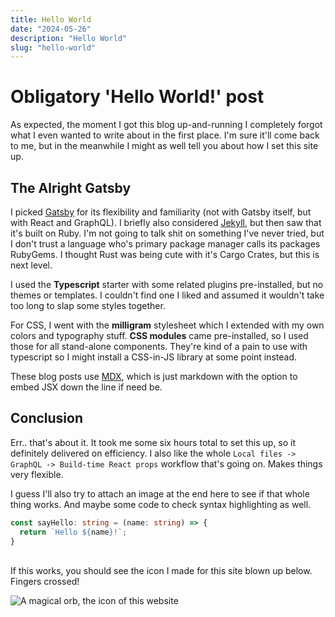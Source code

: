 ```yaml
---
title: Hello World
date: "2024-05-26"
description: "Hello World"
slug: "hello-world"
---
```


# Obligatory 'Hello World!' post

As expected, the moment I got this blog up-and-running I completely forgot what I even wanted to write about in the first place. 
I'm sure it'll come back to me, but in the meanwhile I might as well tell you about how I set this site up.

## The Alright Gatsby

I picked [Gatsby](https://www.gatsbyjs.com/) for its flexibility and familiarity (not with Gatsby itself, but with React and GraphQL). I briefly also considered [Jekyll](https://jekyllrb.com/), but
then saw that it's built on Ruby. I'm not going to talk shit on something I've never tried, but I don't trust a language who's primary package manager
calls its packages RubyGems. I thought Rust was being cute with it's Cargo Crates, but this is next level.

I used the **Typescript** starter with some related plugins pre-installed, but no themes or templates. I couldn't find one I liked and assumed it wouldn't take too long
to slap some styles together. 

For CSS, I went with the **milligram** stylesheet which I extended with my own colors and typography stuff. **CSS modules** came pre-installed, so I used those for all
stand-alone components. They're kind of a pain to use with typescript so I might install a CSS-in-JS library at some point instead.

These blog posts use [MDX](https://www.gatsbyjs.com/plugins/gatsby-plugin-mdx/), which is just markdown with the option to embed JSX down the line if need be.

## Conclusion

Err.. that's about it. It took me some six hours total to set this up, so it definitely delivered on efficiency. I also like the whole `Local files -> GraphQL -> Build-time React props`
workflow that's going on. Makes things very flexible. 

I guess I'll also try to attach an image at the end here to see if that whole thing works. And maybe some code to check syntax highlighting as well.


```typescript
const sayHello: string = (name: string) => {
  return `Hello ${name}!`;
}
```

<br/>
If this works, you should see the icon I made for this site blown up below. Fingers crossed!

![A magical orb, the icon of this website](homepage_icon.png)
